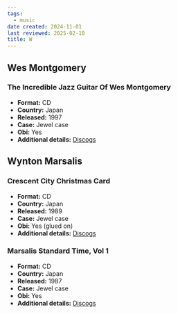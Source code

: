 ```yaml
---
tags:
  - music
date created: 2024-11-01
last reviewed: 2025-02-10
title: W
---
```


## Wes Montgomery

### The Incredible Jazz Guitar Of Wes Montgomery

- **Format:** CD
- **Country:** Japan
- **Released:** 1997
- **Case:** Jewel case
- **Obi:** Yes
- **Additional details:** [Discogs](https://www.discogs.com/release/11334735-Wes-Montgomery-The-Incredible-Jazz-Guitar-Of-Wes-Montgomery)

## Wynton Marsalis

### Crescent City Christmas Card

- **Format:** CD
- **Country:** Japan
- **Released:** 1989
- **Case:** Jewel case
- **Obi:** Yes (glued on)
- **Additional details:** [Discogs](https://www.discogs.com/release/18551452-Wynton-Marsalis-Crescent-City-Christmas-Card)

### Marsalis Standard Time, Vol 1

- **Format:** CD
- **Country:** Japan
- **Released:** 1987
- **Case:** Jewel case
- **Obi:** Yes
- **Additional details:** [Discogs](https://www.discogs.com/release/3658328-Wynton-Marsalis-Marsalis-Standard-Time-Vol-1)
